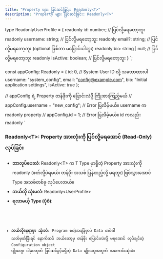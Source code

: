 ```yaml
---
title: "Property များ ပြင်ဆင်ခြင်း: Readonly<T>"
description: "Property များ ပြင်ဆင်ခြင်း: Readonly<T>"
---
```


type ReadonlyUserProfile = {
   readonly id: number; // ပြင်လို့မရတော့ဘူး
   readonly username: string; // ပြင်လို့မရတော့ဘူး
   readonly email?: string; // ပြင်လို့မရတော့ဘူး (optional ဖြစ်တာ မပြောင်းပါဘူး)
   readonly bio: string | null; // ပြင်လို့မရတော့ဘူး
   readonly isActive: boolean; // ပြင်လို့မရတော့ဘူး
 }
`;

const appConfig: Readonly<UserProfile> = {
  id: 0, // System User ID လို့ သဘောထားပါ
  username: "system_config",
  email: "config@example.com",
  bio: "Initial application settings",
  isActive: true
};

// appConfig ရဲ့ Property တန်ဖိုးကို ပြောင်းလဲဖို့ ကြိုးစားကြည့်မယ်
// appConfig.username = "new_config"; // Error ပြလိမ့်မယ်။ username က readonly property
// appConfig.id = 1; // Error ပြလိမ့်မယ်။ id ကလည်း readonly
`

### Readonly\<T>: Property အားလုံးကို ပြင်လို့မရအောင် (Read-Only) လုပ်ခြင်း

- **ဘာလုပ်ပေးလဲ**: Readonly\<T> က T Type မှာရှိတဲ့ Property အားလုံးကို readonly (ဖတ်လို့ပဲရမယ်၊ တန်ဖိုး အသစ် ပြန်ထည့်လို့ မရဘူး) ဖြစ်သွားအောင် Type အသစ်တစ်ခု လုပ်ပေးတယ်။
- **ဘယ်လို သုံးမလဲ**: Readonly\<UserProfile>
- **ရလာမယ့် Type (ပုံစံ)**:

<Code lang="typescript" code={readonly} title="index.ts" />

- **ဘယ်လိုနေရာမှာ သုံးလဲ**: Program စတဲ့အချိန်မှာပဲ Data တစ်ခါ သတ်မှတ်ပြီးရင် နောက်ထပ် ဘယ်တော့မှ တန်ဖိုး ပြောင်းလဲလို့ မရအောင် လုပ်ချင်တဲ့ Configuration object မျိုးတွေ၊ ဒါမှမဟုတ် ပြင်ဆင်ခွင့်မရှိတဲ့ Data မျိုးတွေအတွက် အကောင်းဆုံးပဲ။

<Code lang="typescript" code={usage} title="config.ts" />
